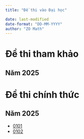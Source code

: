 ---
title: "Đề thi vào Đại học"

date: last-modified
date-format: "DD-MM-YYYY"
author: "ZO Math"
---

# Đề thi tham khảo

## Năm 2025

# Đề thi chính thức

## Năm 2025

- [0101](toan-2025-0101.qmd)
- [0102](toan-2025-0102.qmd)